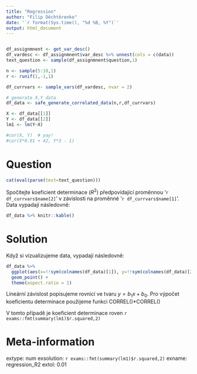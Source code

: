 ```yaml
---
title: "Regression"
author: "Filip Děchtěrenko"
date: '`r format(Sys.time(), "%d %B, %Y")`'
output: html_document
---
```


```r

```


```r

df_assignmnent <- get_var_desc()
df_vardesc <- df_assignmnent$var_desc %>% unnest(cols = c(data))
text_question <- sample(df_assignmnent$question,1)

n <- sample(5:10,1)
r <- runif(1,-1,1)

df_currvars <- sample_vars(df_vardesc, nvar = 2)

# generate X,Y data
df_data <- safe_generate_correlated_data(n,r,df_currvars)

X <- df_data[[1]]
Y <- df_data[[2]]
lm1 <- lm(Y~X)

#cor(X, Y)  # yay!
#cor(X*0.01 + 42, Y*3 - 1) 
```



Question
========
```r
cat(eval(parse(text=text_question)))
```

Spočítejte koeficient determinace ($R^2$) předpovídající proměnnou '`r df_currvars$name[2]`' v závislosti na proměnné '`r df_currvars$name[1]`'. Data vypadají následovně:

```r
df_data %>% knitr::kable()
```

Solution
========
Když si vizualizujeme data, vypadají následovně:

```r
df_data %>% 
  ggplot(aes(x=!!sym(colnames(df_data)[1]), y=!!sym(colnames(df_data)[2]))) +
  geom_point() + 
  theme(aspect.ratio = 1)
```

Lineární závislost popisujeme rovnicí ve tvaru $y = b_1x+b_0$. Pro výpočet koeficientu determinace použijeme funkci CORREL()*CORREL()

V tomto případě je koeficient determinace roven `r exams::fmt(summary(lm1)$r.squared,2)`




Meta-information
================
extype: num
exsolution: `r exams::fmt(summary(lm1)$r.squared,2)`
exname: regression_R2
extol: 0.01